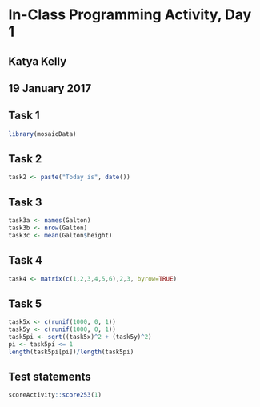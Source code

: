 # In-Class Programming Activity, Day 1

## Katya Kelly
## 19 January 2017

## Task 1
```r
library(mosaicData)
```

## Task 2
```r
task2 <- paste("Today is", date())
```

## Task 3

```r
task3a <- names(Galton)
task3b <- nrow(Galton)
task3c <- mean(Galton$height)
```

## Task 4
```r
task4 <- matrix(c(1,2,3,4,5,6),2,3, byrow=TRUE)
```

## Task 5
```r
task5x <- c(runif(1000, 0, 1))
task5y <- c(runif(1000, 0, 1))
task5pi <- sqrt((task5x)^2 + (task5y)^2)
pi <- task5pi <= 1
length(task5pi[pi])/length(task5pi)
```

## Test statements

```r
scoreActivity::score253(1)
```